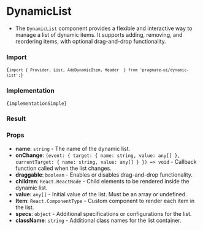 
# DynamicList
- The `DynamicList` component provides a flexible and interactive way to manage a list of dynamic items. It supports adding, removing, and reordering items, with optional drag-and-drop functionality.

### Import

<Code>{`import { Provider, List, AddDynamicItem, Header  } from 'pragmate-ui/dynamic-list';`}</Code>

### Implementation

<Code>{implementationSimple}</Code>

### Result

<ResultDynamicList />

### Props

- **name**: `string` - The name of the dynamic list.
- **onChange**: `(event: { target: { name: string, value: any[] }, currentTarget: { name: string, value: any[] } }) => void` - Callback function called when the list changes.
- **draggable**: `boolean` - Enables or disables drag-and-drop functionality.
- **children**: `React.ReactNode` - Child elements to be rendered inside the dynamic list.
- **value**: `any[]` - Initial value of the list. Must be an array or undefined.
- **Item**: `React.ComponentType` - Custom component to render each item in the list.
- **specs**: `object` - Additional specifications or configurations for the list.
- **className**: `string` - Additional class names for the list container.
